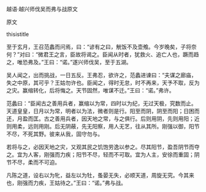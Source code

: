 


越语·越兴师伐吴而弗与战原文

原文

thisistitle

至于玄月，王召范蠡而问焉，曰：“谚有之曰，觥饭不及壶飧。今岁晚矣，子将奈何？”对曰：“微君王之言，臣故将谒之。臣闻从时者，犹救火、追亡人也，蹶而趋之，唯恐弗及。”王曰：“诺。”遂兴师伐吴，至于五湖。

吴人闻之，出而挑战，一日五反。王弗忍，欲许之，范蠡进谏曰：“夫谋之廊庙，失之中原，其可乎？王姑勿许也。臣闻之，得时无怠，时不再来，天予不取，反为之灾。赢缩转化，后将悔之。天节固然，唯谋不迁。”王曰：“诺。”弗许。

范蠡曰：“臣闻古之善用兵者，赢缩以为常，四时以为纪，无过天极，究数而止。天道皇皇，日月以为常，明者以为法，微者则是行。阳至而阴，阴至而阳；日困而还，月盈而匡。古之善用兵者，因天地之常，与之俱行。后则用阴，先则用阳；近则用柔，远则用刚。后无阴蔽，先无阳察，用人无艺，往从其所。刚强以御，阳节不尽，不死其野。彼来从我，固守勿与。

若将与之，必因天地之灾，又观其民之饥饱劳逸以参之。尽其阳节，盈吾阴节而夺之。宜为人客，刚强而力疾；阳节不尽，轻而不可取。宜为人主，安徐而重固；阴节不尽，柔而不可迫。

凡陈之道，设右以为牝，益左以为牡，蚤晏无失，必顺天道，周旋无究。今其来也，刚强而力疾，王姑待之。”王曰：“诺。”弗与战。

